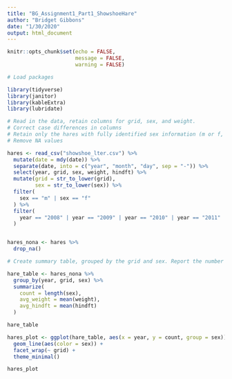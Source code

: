 ```yaml
---
title: "BG_Assignment1_Part1_ShowshoeHare"
author: "Bridget Gibbons"
date: "1/30/2020"
output: html_document
---
```


```r
knitr::opts_chunk$set(echo = FALSE,
                      message = FALSE,
                      warning = FALSE)
```

```r
# Load packages

library(tidyverse)
library(janitor)
library(kableExtra)
library(lubridate)

```

```r
# Read in the data, retain columns for grid, sex, and weight. 
# Correct case differences in columns
# Retain only the hares with fully identified sex information (m or f, no ?)
# Remove NA values

hares <- read_csv("showshoe_lter.csv") %>% 
  mutate(date = mdy(date)) %>% 
  separate(date, into = c("year", "month", "day", sep = "-")) %>% 
  select(year, grid, sex, weight, hindft) %>% 
  mutate(grid = str_to_lower(grid),
         sex = str_to_lower(sex)) %>% 
  filter(
    sex == "m" | sex == "f"
  ) %>% 
  filter(
    year == "2008" | year == "2009" | year == "2010" | year == "2011" | year == "2012"
  )


hares_nona <- hares %>% 
  drop_na()

```

```r
# Create summary table, grouped by the grid and sex. Report the number of hare observations and the average weight for each group

hare_table <- hares_nona %>% 
  group_by(year, grid, sex) %>% 
  summarize(
    count = length(sex),
    avg_weight = mean(weight),
    avg_hindft = mean(hindft)
  )

hare_table

```

```r

hares_plot <- ggplot(hare_table, aes(x = year, y = count, group = sex)) +
  geom_line(aes(color = sex)) +
  facet_wrap(~ grid) +
  theme_minimal()

hares_plot
```

